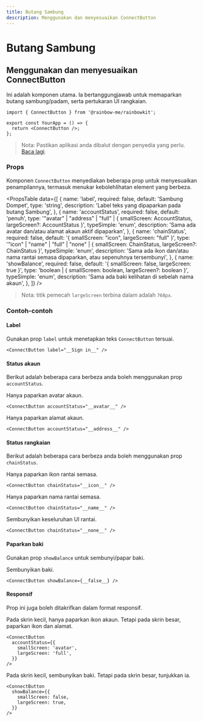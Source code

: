 ```yaml
---
title: Butang Sambung
description: Menggunakan dan menyesuaikan ConnectButton
---
```


# Butang Sambung

## Menggunakan dan menyesuaikan ConnectButton

Ini adalah komponen utama. Ia bertanggungjawab untuk memaparkan butang sambung/padam, serta pertukaran UI rangkaian.

```tsx
import { ConnectButton } from '@rainbow-me/rainbowkit';

export const YourApp = () => {
  return <ConnectButton />;
};
```

> Nota: Pastikan aplikasi anda dibalut dengan penyedia yang perlu. [Baca lagi](/docs/installation#wrap-providers).

### Props

Komponen `ConnectButton` menyediakan beberapa prop untuk menyesuaikan penampilannya, termasuk menukar kebolehlihatan element yang berbeza.

<PropsTable
  data={[
    {
      name: 'label',
      required: false,
      default: 'Sambung Dompet',
      type: 'string',
      description: 'Label teks yang dipaparkan pada butang Sambung',
    },
    {
      name: 'accountStatus',
      required: false,
      default: 'penuh',
      type: '"avatar" | "address" | "full" | { smallScreen: AccountStatus, largeScreen?: AccountStatus }',
      typeSimple: 'enum',
      description:
        'Sama ada avatar dan/atau alamat akaun aktif dipaparkan',
    },
    {
      name: 'chainStatus',
      required: false,
      default: '{ smallScreen: "icon", largeScreen: "full" }',
      type: '"icon" | "name" | "full" | "none" | { smallScreen: ChainStatus, largeScreen?: ChainStatus }',
      typeSimple: 'enum',
      description:
        'Sama ada ikon dan/atau nama rantai semasa dipaparkan, atau sepenuhnya tersembunyi',
    },
    {
      name: 'showBalance',
      required: false,
      default: '{ smallScreen: false, largeScreen: true }',
      type: 'boolean | { smallScreen: boolean, largeScreen?: boolean }',
      typeSimple: 'enum',
      description:
        'Sama ada baki kelihatan di sebelah nama akaun',
    },
  ]}
/>

> Nota: titik pemecah `largeScreen` terbina dalam adalah `768px`.

### Contoh-contoh

#### Label

Gunakan prop `label` untuk menetapkan teks `ConnectButton` tersuai.

```tsx
<ConnectButton label="__Sign in__" />
```

#### Status akaun

Berikut adalah beberapa cara berbeza anda boleh menggunakan prop `accountStatus`.

Hanya paparkan avatar akaun.

```tsx
<ConnectButton accountStatus="__avatar__" />
```

Hanya paparkan alamat akaun.

```tsx
<ConnectButton accountStatus="__address__" />
```

#### Status rangkaian

Berikut adalah beberapa cara berbeza anda boleh menggunakan prop `chainStatus`.

Hanya paparkan ikon rantai semasa.

```tsx
<ConnectButton chainStatus="__icon__" />
```

Hanya paparkan nama rantai semasa.

```tsx
<ConnectButton chainStatus="__name__" />
```

Sembunyikan keseluruhan UI rantai.

```tsx
<ConnectButton chainStatus="__none__" />
```

#### Paparkan baki

Gunakan prop `showBalance` untuk sembunyi/papar baki.

Sembunyikan baki.

```tsx
<ConnectButton showBalance={__false__} />
```

#### Responsif

Prop ini juga boleh ditakrifkan dalam format responsif.

Pada skrin kecil, hanya paparkan ikon akaun. Tetapi pada skrin besar, paparkan ikon dan alamat.

```tsx
<ConnectButton
  accountStatus={{
    smallScreen: 'avatar',
    largeScreen: 'full',
  }}
/>
```

Pada skrin kecil, sembunyikan baki. Tetapi pada skrin besar, tunjukkan ia.

```tsx
<ConnectButton
  showBalance={{
    smallScreen: false,
    largeScreen: true,
  }}
/>
```
